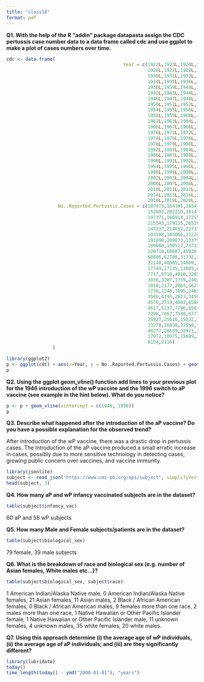 ```yaml
---
title: "class18"
format: pdf
---
```


**Q1. With the help of the R “addin” package datapasta assign the CDC pertussis case number data to a data frame called cdc and use ggplot to make a plot of cases numbers over time.**

```r
cdc <- data.frame(
                                           Year = c(1922L,1923L,1924L,1925L,
                                                    1926L,1927L,1928L,1929L,
                                                    1930L,1931L,1932L,1933L,
                                                    1934L,1935L,1936L,1937L,
                                                    1938L,1939L,1940L,1941L,
                                                    1942L,1943L,1944L,1945L,
                                                    1946L,1947L,1948L,1949L,
                                                    1950L,1951L,1952L,1953L,
                                                    1954L,1955L,1956L,1957L,
                                                    1958L,1959L,1960L,1961L,
                                                    1962L,1963L,1964L,1965L,
                                                    1966L,1967L,1968L,1969L,
                                                    1970L,1971L,1972L,1973L,
                                                    1974L,1975L,1976L,1977L,
                                                    1978L,1979L,1980L,1981L,
                                                    1982L,1983L,1984L,1985L,
                                                    1986L,1987L,1988L,1989L,
                                                    1990L,1991L,1992L,1993L,
                                                    1994L,1995L,1996L,1997L,
                                                    1998L,1999L,2000L,2001L,
                                                    2002L,2003L,2004L,2005L,
                                                    2006L,2007L,2008L,2009L,
                                                    2010L,2011L,2012L,2013L,
                                                    2014L,2015L,2016L,2017L,
                                                    2018L,2019L,2020L,2021L),
                   No..Reported.Pertussis.Cases = c(107473,164191,165418,
                                                    152003,202210,181411,161799,
                                                    197371,166914,172559,
                                                    215343,179135,265269,180518,
                                                    147237,214652,227319,
                                                    103188,183866,222202,191383,
                                                    191890,109873,133792,
                                                    109860,156517,74715,69479,
                                                    120718,68687,45030,37129,
                                                    60886,62786,31732,28295,
                                                    32148,40005,14809,11468,
                                                    17749,17135,13005,6799,
                                                    7717,9718,4810,3285,4249,
                                                    3036,3287,1759,2402,1738,
                                                    1010,2177,2063,1623,
                                                    1730,1248,1895,2463,2276,
                                                    3589,4195,2823,3450,4157,
                                                    4570,2719,4083,6586,
                                                    4617,5137,7796,6564,7405,
                                                    7298,7867,7580,9771,11647,
                                                    25827,25616,15632,10454,
                                                    13278,16858,27550,18719,
                                                    48277,28639,32971,20762,
                                                    17972,18975,15609,18617,
                                                    6124,2116)
                 )
```
```r
library(ggplot2)
p <- ggplot(cdc) + aes(x=Year, y = No..Reported.Pertussis.Cases) + geom_point() + geom_line() + labs(x="Year", y="No. Reported Pertussis Cases", title="Pertussis Cases by Year (1922-2019)")
p
```

**Q2. Using the ggplot geom_vline() function add lines to your previous plot for the 1946 introduction of the wP vaccine and the 1996 switch to aP vaccine (see example in the hint below). What do you notice?**

```r
p <- p + geom_vline(xintercept = c(1946, 1996))
p
```

**Q3. Describe what happened after the introduction of the aP vaccine? Do you have a possible explanation for the observed trend?**

After introduction of the wP vaccine, there was a drastic drop in pertussis cases. The introduction of the aP vaccine produced a small erratic increase in cases, possibly due to more sensitive technology in detecting cases, growing public concern over vaccines, and vaccine immunity.

```r
library(jsonlite)
subject <- read_json("https://www.cmi-pb.org/api/subject", simplifyVector = TRUE)
head(subject, 3)
```
**Q4. How many aP and wP infancy vaccinated subjects are in the dataset?**

```r
table(subject$infancy_vac)
```
60 aP and 58 wP subjects

**Q5. How many Male and Female subjects/patients are in the dataset?**

```r
table(subject$biological_sex)
```
79 female, 39 male subjects

**Q6. What is the breakdown of race and biological sex (e.g. number of Asian females, White males etc…)?**

```r
table(subject$biological_sex, subject$race)
```
1 American Indian/Alaska Native male, 0 American Indian/Alaska Native females, 21 Asian females, 11 Asian males, 2 Black / African American females, 0 Black / African American males, 9 females more than one race, 2 males more than one race, 1 Native Hawaiian or Other Pacific Islander female, 1 Native Hawaiian or Other Pacific Islander male, 11 unknown females, 4 unknown males, 35 white females, 20 white males. 

**Q7. Using this approach determine (i) the average age of wP individuals, (ii) the average age of aP individuals; and (iii) are they significantly different?**

```r
library(lubridate)
today()
time_length(today() - ymd("2000-01-01"), "years")
```